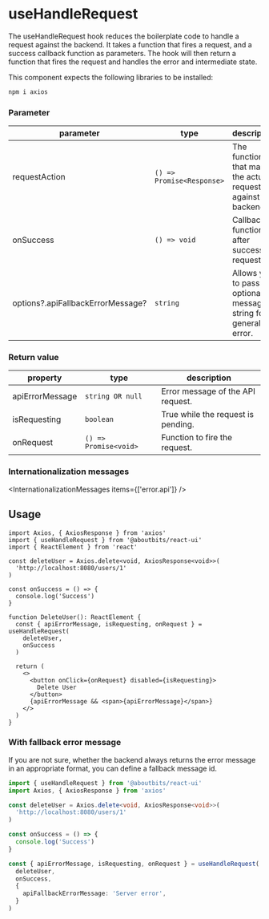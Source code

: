 
<Meta
  title="Components/APIHooks/useHandleRequest"
  component={useHandleRequest}
/>

# useHandleRequest

The useHandleRequest hook reduces the boilerplate code to handle a request against the backend.
It takes a function that fires a request, and a success callback function as parameters.
The hook will then return a function that fires the request and handles the error and intermediate state.

This component expects the following libraries to be installed:

```sh
npm i axios
```

### Parameter

| parameter                         | type                      | description                                                        |
| --------------------------------- | ------------------------- | ------------------------------------------------------------------ |
| requestAction                     | `() => Promise<Response>` | The function that makes the actual request against the backend.    |
| onSuccess                         | `() => void`              | Callback function after successful request.                        |
| options?.apiFallbackErrorMessage? | `string`                  | Allows you to pass an optional message string for a general error. |

### Return value

| property        | type                  | description                        |
| --------------- | --------------------- | ---------------------------------- |
| apiErrorMessage | `string OR null`      | Error message of the API request.  |
| isRequesting    | `boolean`             | True while the request is pending. |
| onRequest       | `() => Promise<void>` | Function to fire the request.      |

### Internationalization messages

<InternationalizationMessages items={['error.api']} />

## Usage

```tsx
import Axios, { AxiosResponse } from 'axios'
import { useHandleRequest } from '@aboutbits/react-ui'
import { ReactElement } from 'react'

const deleteUser = Axios.delete<void, AxiosResponse<void>>(
  'http://localhost:8080/users/1'
)

const onSuccess = () => {
  console.log('Success')
}

function DeleteUser(): ReactElement {
  const { apiErrorMessage, isRequesting, onRequest } = useHandleRequest(
    deleteUser,
    onSuccess
  )

  return (
    <>
      <button onClick={onRequest} disabled={isRequesting}>
        Delete User
      </button>
      {apiErrorMessage && <span>{apiErrorMessage}</span>}
    </>
  )
}
```

### With fallback error message

If you are not sure, whether the backend always returns the error message in an appropriate format, you can define a fallback message id.

```ts
import { useHandleRequest } from '@aboutbits/react-ui'
import Axios, { AxiosResponse } from 'axios'

const deleteUser = Axios.delete<void, AxiosResponse<void>>(
  'http://localhost:8080/users/1'
)

const onSuccess = () => {
  console.log('Success')
}

const { apiErrorMessage, isRequesting, onRequest } = useHandleRequest(
  deleteUser,
  onSuccess,
  {
    apiFallbackErrorMessage: 'Server error',
  }
)
```

